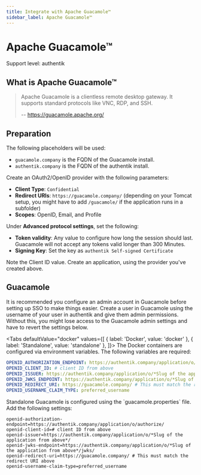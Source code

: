 ```yaml
---
title: Integrate with Apache Guacamole™
sidebar_label: Apache Guacamole™
---
```


# Apache Guacamole™

<span class="badge badge--primary">Support level: authentik</span>

## What is Apache Guacamole™

> Apache Guacamole is a clientless remote desktop gateway. It supports standard protocols like VNC, RDP, and SSH.
>
> -- https://guacamole.apache.org/

## Preparation

The following placeholders will be used:

-   `guacamole.company` is the FQDN of the Guacamole install.
-   `authentik.company` is the FQDN of the authentik install.

Create an OAuth2/OpenID provider with the following parameters:

-   **Client Type**: `Confidential`
-   **Redirect URIs**: `https://guacamole.company/` (depending on your Tomcat setup, you might have to add `/guacamole/` if the application runs in a subfolder)
-   **Scopes**: OpenID, Email, and Profile

Under **Advanced protocol settings**, set the following:

-   **Token validity**: Any value to configure how long the session should last. Guacamole will not accept any tokens valid longer than 300 Minutes.
-   **Signing Key**: Set the key as `authentik Self-signed Certificate`

Note the Client ID value. Create an application, using the provider you've created above.

## Guacamole

It is recommended you configure an admin account in Guacamole before setting up SSO to make things easier. Create a user in Guacamole using the username of your user in authentik and give them admin permissions. Without this, you might lose access to the Guacamole admin settings and have to revert the settings below.


<Tabs
  defaultValue="docker"
  values={[
    { label: 'Docker', value: 'docker' },
    { label: 'Standalone', value: 'standalone' },
  ]}>
  <TabItem value="docker">
    The Docker containers are configured via environment variables. The following variables are required:

```yaml
OPENID_AUTHORIZATION_ENDPOINT: https://authentik.company/application/o/authorize/
OPENID_CLIENT_ID: # client ID from above
OPENID_ISSUER: https://authentik.company/application/o/*Slug of the application from above*/
OPENID_JWKS_ENDPOINT: https://authentik.company/application/o/*Slug of the application from above*/jwks/
OPENID_REDIRECT_URI: https://guacamole.company/ # This must match the redirect URI above
OPENID_USERNAME_CLAIM_TYPE: preferred_username
```

  </TabItem>
  <TabItem value="standalone">
    Standalone Guacamole is configured using the `guacamole.properties` file. Add the following settings:

```
openid-authorization-endpoint=https://authentik.company/application/o/authorize/
openid-client-id=# client ID from above
openid-issuer=https://authentik.company/application/o/*Slug of the application from above*/
openid-jwks-endpoint=https://authentik.company/application/o/*Slug of the application from above*/jwks/
openid-redirect-uri=https://guacamole.company/ # This must match the redirect URI above
openid-username-claim-type=preferred_username
```

  </TabItem>
</Tabs>
